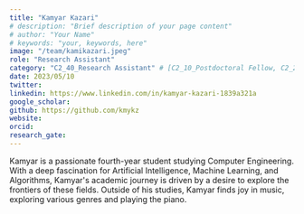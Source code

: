 ```yaml
---
title: "Kamyar Kazari"
# description: "Brief description of your page content"
# author: "Your Name"
# keywords: "your, keywords, here"
image: "/team/kamikazari.jpeg"
role: "Research Assistant"
category: "C2_40_Research Assistant" # [C2_10_Postdoctoral Fellow, C2_20_PhD Student, C2_30_MSc Student, C2_50_Intern, C2_40_Research Assistant, C2_60_Summer Student]
date: 2023/05/10
twitter:
linkedin: https://www.linkedin.com/in/kamyar-kazari-1839a321a
google_scholar: 
github: https://github.com/kmykz
website: 
orcid: 
research_gate:
---
```


Kamyar is a passionate fourth-year student studying Computer Engineering. With a deep fascination for Artificial Intelligence, Machine Learning, and Algorithms, Kamyar's academic journey is driven by a desire to explore the frontiers of these fields. Outside of his studies, Kamyar finds joy in music, exploring various genres and playing the piano.